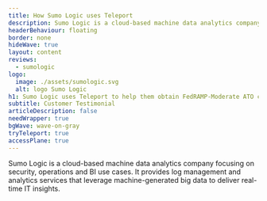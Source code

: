 ```yaml
---
title: How Sumo Logic uses Teleport
description: Sumo Logic is a cloud-based machine data analytics company focusing on security, operations and BI use cases. It provides log management and analytics services that leverage machine-generated big data to deliver real-time IT insights.
headerBehaviour: floating
border: none
hideWave: true
layout: content
reviews:
  - sumologic
logo:
  image: ./assets/sumologic.svg
  alt: logo Sumo Logic
h1: Sumo Logic uses Teleport to help them obtain FedRAMP-Moderate ATO compliance
subtitle: Customer Testimonial
articleDescription: false
needWrapper: true
bgWave: wave-on-gray
tryTeleport: true
accessPlane: true
---
```



<Quote title="Sumo Logic Overview">
  Sumo Logic is a cloud-based machine data analytics company focusing on
  security, operations and BI use cases. It provides log management and
  analytics services that leverage machine-generated big data to deliver
  real-time IT insights.
</Quote>

<Feedback reviews={meta.reviews} />
